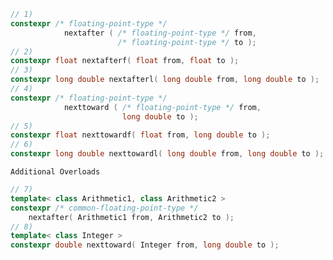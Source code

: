 ```cpp
// 1)
constexpr /* floating-point-type */
            nextafter ( /* floating-point-type */ from,
                        /* floating-point-type */ to );
// 2)
constexpr float nextafterf( float from, float to );
// 3)
constexpr long double nextafterl( long double from, long double to );
// 4)
constexpr /* floating-point-type */
            nexttoward ( /* floating-point-type */ from,
                         long double to );
// 5)
constexpr float nexttowardf( float from, long double to );
// 6)
constexpr long double nexttowardl( long double from, long double to );
```

`Additional Overloads`

```cpp
// 7)
template< class Arithmetic1, class Arithmetic2 >
constexpr /* common-floating-point-type */
    nextafter( Arithmetic1 from, Arithmetic2 to );
// 8)
template< class Integer >
constexpr double nexttoward( Integer from, long double to );
```